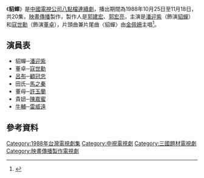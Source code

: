 {{電視節目資訊框
| 名稱         = 貂蟬
| 分類         = 
| 格式         = [[電視連續劇|電視連續劇]]
| 原著         = 
| 編劇         = [[玉笠人|玉笠人]]
| 導演         = 
| 演出         = [[潘迎紫|潘迎紫]]、[[寇世勳|寇世勳]]
| 片頭曲       = 
| 作曲         = 
| 填詞         = 
| 主唱         = 
| 製作公司     = [[映畫傳播|映畫傳播]]
| 製作人       = [[郭建宏_(製作人)|郭建宏]]、[[郭宏亮|郭宏亮]]
| 執行製作     = 
| 編審         = 
| 頻道         = {{TWN}} [[中視|中視]]
| 每集長0      = 60分鐘
| 開始         = {{start date|1988|10|25}}
| 結束         = {{end date|1988|11|18}}
}}
《'''貂蟬'''》是[[中國電視公司|中國電視公司]][[八點檔|八點檔]][[連續劇|連續劇]]，播出期間為1988年10月25日至11月18日，共20集，[[映畫傳播|映畫傳播]]製作，製作人是[[郭建宏_(製作人)|郭建宏]]、[[郭宏亮|郭宏亮]]，主演是[[潘迎紫|潘迎紫]]（飾演[[貂蟬|貂蟬]]）和[[寇世勳|寇世勳]]（飾演[[董卓|董卓]]），片頭曲兼片尾曲〈貂蟬〉由[[金佩姍|金佩姍]]主唱<ref>{{Cite news|url=|author=貝貝|title=「中視消息」─ 演名女人貂蟬 潘迎紫再創紀錄|magazine=《華視綜合週刊》第890期|publisher=華視綜合週刊社|date=1988-11-13|accessdate=2016-01-26|language=zh-tw|pages=54－57}}</ref>。

==演員表==
*貂蟬─[[潘迎紫|潘迎紫]]
*董卓─[[寇世勳|寇世勳]]
*[[呂布|呂布]]─[[顧冠忠|顧冠忠]]
*田氏─[[馬之秦|馬之秦]]
*董母─[[許玉蘭|許玉蘭]]
*貴妞─[[陳嘉蜜|陳嘉蜜]]
*[[牛輔|牛輔]]─[[雷威遠|雷威遠]]

==參考資料==
{{Reflist}}
{{中視八點檔}}
{{台灣古裝/年代/武俠電視劇}}
[[Category:1988年台灣電視劇集|Category:1988年台灣電視劇集]]
[[Category:中視電視劇|Category:中視電視劇]]
[[Category:三國題材電視劇|Category:三國題材電視劇]]
[[Category:映畫傳播製作電視劇|Category:映畫傳播製作電視劇]]